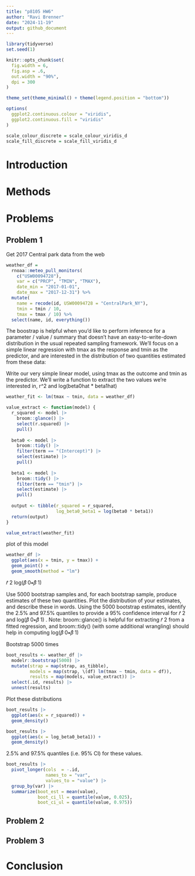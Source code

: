 ```yaml
---
title: "p8105 HW6"
author: "Ravi Brenner"
date: "2024-11-19"
output: github_document
---
```


```r
library(tidyverse)
set.seed(1)

knitr::opts_chunk$set(
  fig.width = 6,
  fig.asp = .6,
  out.width = "90%",
  dpi = 300
)

theme_set(theme_minimal() + theme(legend.position = "bottom"))

options(
  ggplot2.continuous.colour = "viridis",
  ggplot2.continuous.fill = "viridis"
)

scale_colour_discrete = scale_colour_viridis_d
scale_fill_discrete = scale_fill_viridis_d
```

# Introduction

# Methods

# Problems

## Problem 1

Get 2017 Central park data from the web
```r
weather_df = 
  rnoaa::meteo_pull_monitors(
    c("USW00094728"),
    var = c("PRCP", "TMIN", "TMAX"), 
    date_min = "2017-01-01",
    date_max = "2017-12-31") %>%
  mutate(
    name = recode(id, USW00094728 = "CentralPark_NY"),
    tmin = tmin / 10,
    tmax = tmax / 10) %>%
  select(name, id, everything())
```
The boostrap is helpful when you’d like to perform inference for a parameter / value / summary that doesn’t have an easy-to-write-down distribution in the usual repeated sampling framework. We’ll focus on a simple linear regression with tmax as the response and tmin as the predictor, and are interested in the distribution of two quantities estimated from these data:

Write our very simple linear model, using tmax as the outcome and tmin as the predictor. We'll write a function to extract the two values we're interested in, r^2 and log(beta0hat * beta1hat)
```r
weather_fit <- lm(tmax ~ tmin, data = weather_df)

value_extract <- function(model) {
  r_squared <- model |>
    broom::glance() |>
    select(r.squared) |>
    pull()
  
  beta0 <- model |>
    broom::tidy() |>
    filter(term == "(Intercept)") |>
    select(estimate) |>
    pull()
  
  beta1 <- model |>
    broom::tidy() |>
    filter(term == "tmin") |>
    select(estimate) |>
    pull()
  
  output <- tibble(r_squared = r_squared,
                   log_beta0_beta1 = log(beta0 * beta1))
  return(output)
}

value_extract(weather_fit)
```

plot of this model
```r
weather_df |>
  ggplot(aes(x = tmin, y = tmax)) + 
  geom_point() + 
  geom_smooth(method = "lm")
```



𝑟̂ 2
log(𝛽̂ 0∗𝛽̂ 1)


Use 5000 bootstrap samples and, for each bootstrap sample, produce estimates of these two quantities. Plot the distribution of your estimates, and describe these in words. Using the 5000 bootstrap estimates, identify the 2.5% and 97.5% quantiles to provide a 95% confidence interval for 𝑟̂ 2
 and log(𝛽̂ 0∗𝛽̂ 1)
. Note: broom::glance() is helpful for extracting 𝑟̂ 2
 from a fitted regression, and broom::tidy() (with some additional wrangling) should help in computing log(𝛽̂ 0∗𝛽̂ 1)

Bootstrap 5000 times
```r
boot_results <- weather_df |>
  modelr::bootstrap(5000) |>
  mutate(strap = map(strap, as_tibble),
         models = map(strap, \(df) lm(tmax ~ tmin, data = df)),
         results = map(models, value_extract)) |>
  select(.id, results) |>
  unnest(results) 
```

Plot these distributions
```r
boot_results |>
  ggplot(aes(x = r_squared)) +
  geom_density()

boot_results |>
  ggplot(aes(x = log_beta0_beta1)) +
  geom_density()
```


2.5% and 97.5% quantiles (i.e. 95% CI) for these values.
```r
boot_results |>
  pivot_longer(cols  = -.id, 
               names_to = "var",
               values_to = "value") |>
  group_by(var) |>
  summarize(boot_est = mean(value),
            boot_ci_ll = quantile(value, 0.025),
            boot_ci_ul = quantile(value, 0.975))
```


## Problem 2

## Problem 3

# Conclusion
